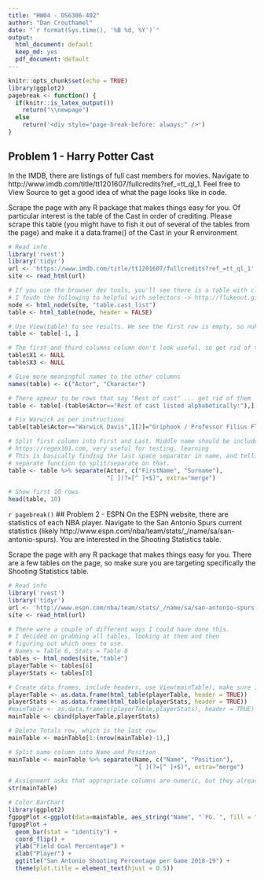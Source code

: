 ```yaml
---
title: "HW04 - DS6306-402"
author: "Dan Crouthamel"
date: "`r format(Sys.time(), '%B %d, %Y')`"
output:
  html_document: default
  keep_md: yes
  pdf_document: default
---
```


```r
knitr::opts_chunk$set(echo = TRUE)
library(ggplot2)
pagebreak <- function() {
  if(knitr::is_latex_output())
    return("\\newpage")
  else
    return('<div style="page-break-before: always;" />')
}
```

## Problem 1 - Harry Potter Cast

In the IMDB, there are listings of full cast members for movies. Navigate to http://www.imdb.com/title/tt1201607/fullcredits?ref_=tt_ql_1. Feel free to View Source to get a good idea of what the page looks like in code.

Scrape the page with any R package that makes things easy for you. Of particular interest is the table of the Cast in order of crediting. Please scrape this table (you might have to fish it out of several of the tables from the page) and make it a data.frame() of the Cast in your R environment

```r
# Read info
library('rvest')
library('tidyr')
url <- 'https://www.imdb.com/title/tt1201607/fullcredits?ref_=tt_ql_1'
site <- read_html(url)

# If you use the browser dev tools, you'll see there is a table with class of cast_list
# I foudn the following to helpful with selectors -> http://flukeout.github.io/
node <- html_node(site, "table.cast_list")
table <- html_table(node, header = FALSE)

# Use View(table) to see results. We see the first row is empty, so nuke it
table <- table[-1, ]

# The first and third columns column don't look useful, so get rid of them
table$X1 <- NULL
table$X3 <- NULL

# Give more meaningful names to the other columns
names(table) <- c("Actor", "Character")

# There appear to be rows that say "Rest of cast" ... get rid of them
table <- table[-(table$Actor=="Rest of cast listed alphabetically:"),]

# Fix Warwick as per instructions
table[table$Actor=="Warwick Davis",][2]="Griphook / Professor Filius Flitwick"

# Split first column into First and Last. Middle name should be included in First.
# https://regex101.com, very useful for testing, learning
# This is basically finding the last space separator in name, and telling the 
# separate function to split/separate on that.
table <- table %>% separate(Actor, c("FirstName", "Surname"), 
                            "[ ](?=[^ ]+$)", extra="merge")

# Show first 10 rows
head(table, 10)
```

`r pagebreak()`
## Problem 2 - ESPN
On the ESPN website, there are statistics of each NBA player. Navigate to the San Antonio Spurs current statistics (likely http://www.espn.com/nba/team/stats/_/name/sa/san-antonio-spurs). You are interested in the Shooting Statistics table.

Scrape the page with any R package that makes things easy for you. There are a few tables on the page, so make sure you are targeting specifically the Shooting Statistics table.

```r
# Read info
library('rvest')
library('tidyr')
url <- 'http://www.espn.com/nba/team/stats/_/name/sa/san-antonio-spurs'
site <- read_html(url)

# There were a couple of different ways I could have done this.
# I decided on grabbing all tables, looking at them and then
# figuring out which ones to use.
# Names = Table 6, Stats = Table 8
tables <- html_nodes(site,"table")
playerTable <- tables[6]
playerStats <- tables[8]

# Create data frames, include headers, use View(mainTable), make sure it looks good
playerTable <- as.data.frame(html_table(playerTable, header = TRUE))
playerStats <- as.data.frame(html_table(playerStats, header = TRUE))
#mainTable <- as.data.frame(c(playerTable,playerStats), header = TRUE)
mainTable <- cbind(playerTable,playerStats)

# Delete Totals row, which is the last row
mainTable <- mainTable[1:(nrow(mainTable)-1),]

# Split name column into Name and Position
mainTable <- mainTable %>% separate(Name, c("Name", "Position"),
                                    "[ ](?=[^ ]+$)", extra="merge")

# Assignment asks that appropriate columns are numeric, but they already are!
str(mainTable)

# Color BarChart
library(ggplot2)
fgppgPlot <-ggplot(data=mainTable, aes_string("Name", "`FG.`", fill = "Position"))
fgppgPlot +
  geom_bar(stat = "identity") +
  coord_flip() +
  ylab("Field Goal Percentage") +
  xlab("Player") +
  ggtitle("San Antonio Shooting Percentage per Game 2018-19") +
  theme(plot.title = element_text(hjust = 0.5))
```



